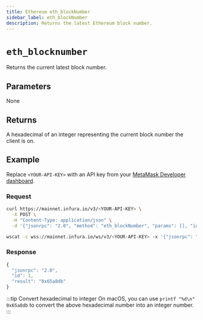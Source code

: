 ```yaml
---
title: Ethereum eth_blockNumber
sidebar_label: eth_blockNumber
description: Returns the latest Ethereum block number.
---
```



# `eth_blocknumber`


Returns the current latest block number. 

## Parameters

None

## Returns

A hexadecimal of an integer representing the current block number the client is on.

## Example

Replace `<YOUR-API-KEY>` with an API key from your [MetaMask Developer dashboard](https://developer.metamask.io/).

### Request


<Tabs>
  <TabItem value="curl">

```bash
curl https://mainnet.infura.io/v3/<YOUR-API-KEY> \
  -X POST \
  -H "Content-Type: application/json" \
  -d '{"jsonrpc": "2.0", "method": "eth_blockNumber", "params": [], "id": 1}'
```

  </TabItem>
  <TabItem value="WSS">

```bash
wscat -c wss://mainnet.infura.io/ws/v3/<YOUR-API-KEY> -x '{"jsonrpc": "2.0", "method": "eth_blockNumber", "params": [], "id": 1}'
```

  </TabItem>

</Tabs>

### Response


<Tabs>
  <TabItem value="JSON">

```js
{
  "jsonrpc": "2.0",
  "id": 1,
  "result": "0x65a8db"
}
```

  </TabItem>
</Tabs>

:::tip Convert hexadecimal to integer
On macOS, you can use `printf "%d\n" 0x65a8db` to convert the above hexadecimal number into an integer number.
:::
